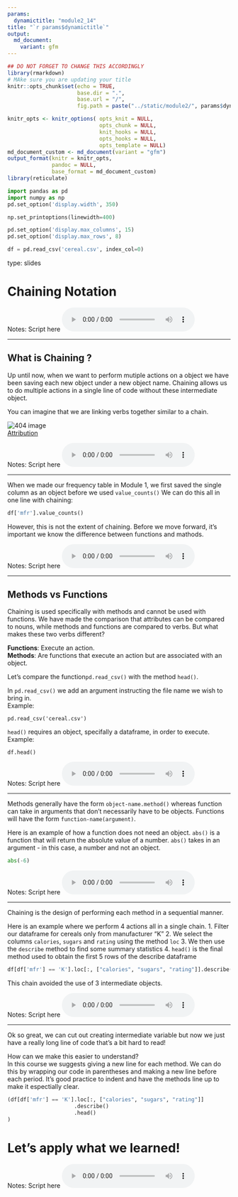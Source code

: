 ```yaml
---
params:
  dynamictitle: "module2_14"
title: "`r params$dynamictitle`"
output: 
  md_document:
    variant: gfm
---
```



```r
## DO NOT FORGET TO CHANGE THIS ACCORDINGLY 
library(rmarkdown)
# MAke sure you are updating your title 
knitr::opts_chunk$set(echo = TRUE,
                      base.dir = ".", 
                      base.url = "/",
                      fig.path = paste("../static/module2/", params$dynamictitle,"/", sep = ""))

knitr_opts <- knitr_options( opts_knit = NULL,
                             opts_chunk = NULL,
                             knit_hooks = NULL,
                             opts_hooks = NULL,
                             opts_template = NULL)
md_document_custom <- md_document(variant = "gfm")
output_format(knitr = knitr_opts,
              pandoc = NULL,
              base_format = md_document_custom)
library(reticulate)

```


```python
import pandas as pd
import numpy as np
pd.set_option('display.width', 350)

np.set_printoptions(linewidth=400)

pd.set_option('display.max_columns', 15)
pd.set_option('display.max_rows', 8)

df = pd.read_csv('cereal.csv', index_col=0)
```


type: slides

# Chaining Notation  


Notes: Script here
<html>
<audio controls >
  <source src="placeholder_audio.mp3" />
</audio></html>

---

## What is Chaining ?

Up until now, when we want to perform mutiple actions on a object we have been saving each new object under a new object name. 
Chaining allows us to do multiple actions in a single line of code without these intermediate object. 

You can imagine that we are linking verbs together similar to a chain. 

<img src='module2/chainsfinal.png'  alt="404 image" />     
[Attribution](https://unsplash.com/photos/42ui88Qrxhw)


Notes: Script here
<html>
<audio controls >
  <source src="placeholder_audio.mp3" />
</audio></html>

---

When we made our frequency table in Module 1, we first saved the single column as an object before we used `value_counts()` 
We can do this all in one line with chaining:

```python
df['mfr'].value_counts()
```

However, this is not the extent of chaining. Before we move forward, it's important we know the difference between functions and mathods. 


Notes: Script here
<html>
<audio controls >
  <source src="placeholder_audio.mp3" />
</audio></html>

---

## Methods vs Functions 

Chaining is used specifically with methods and cannot be used with functions. We have made the comparison that attributes can be compared to nouns, while methods and functions are compared to verbs. 
But what makes these two verbs different? 


**Functions**: Execute an action.       
**Methods**: Are functions that execute an action but are associated with an object.      

Let's compare the function`pd.read_csv()` with the method `head()`.

In `pd.read_csv()` we add an argument instructing the file name we wish to bring in.    
Example:    
```
pd.read_csv('cereal.csv')
``` 
`head()` requires an object, specifally a dataframe, in order to execute. 
Example:      
```
df.head()
``` 


Notes: Script here
<html>
<audio controls >
  <source src="placeholder_audio.mp3" />
</audio></html>

---

Methods generally have the form `object-name.method()` whereas function can take in arguments that don't necessarily have to be objects. 
Functions will have the form `function-name(argument)`.  

Here is an example of how a function does not need an object. `abs()` is a function that will return the absolute value of a number. `abs()` takes in an argument - in this case, a number and not an object. 

```python
abs(-6)
```



Notes: Script here
<html>
<audio controls >
  <source src="placeholder_audio.mp3" />
</audio></html>

---

Chaining is the design of performing each method in a sequential manner. 

Here is an example where we perform 4 actions all in a single chain. 
1. Filter our dataframe for cereals only from manufacturer "K"
2. We select the columns `calories`, `sugars` and `rating` using the method `loc` 
3. We then use the `describe` method to find some summary statistics
4. `head()` is the final method used to obtain the first 5 rows of the describe dataframe


```python
df[df['mfr'] == 'K'].loc[:, ["calories", "sugars", "rating"]].describe().head()
```

This chain avoided the use of 3 intermediate objects. 


Notes: Script here
<html>
<audio controls >
  <source src="placeholder_audio.mp3" />
</audio></html>

---

Ok so great, we can cut out creating intermediate variable but now we just have a really long line of code that's a bit hard to read! 

How can we make this easier to understand?     
In this course we suggests giving a new line for each method. We can do this by wrapping our code in parentheses and making a new line before each period. It's good practice to indent and have the methods line up to make it espectially clear. 

```python
(df[df['mfr'] == 'K'].loc[:, ["calories", "sugars", "rating"]]
                     .describe()
                     .head()
)
```


# Let’s apply what we learned!

Notes: Script here
<html>
<audio controls >
  <source src="placeholder_audio.mp3" />
</audio></html>